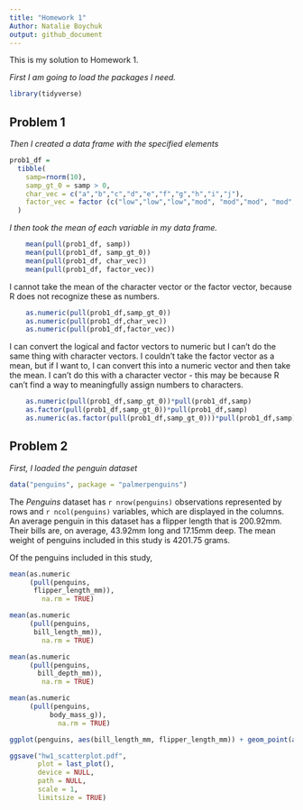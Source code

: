 ```yaml
---
title: "Homework 1"
Author: Natalie Boychuk
output: github_document
---
```


This is my solution to Homework 1. 

_First I am going to load the packages I need._

```r
library(tidyverse)
```

## Problem 1
_Then I created a data frame with the specified elements_

```r
prob1_df =
  tibble(
    samp=rnorm(10),
    samp_gt_0 = samp > 0,
    char_vec = c("a","b","c","d","e","f","g","h","i","j"),
    factor_vec = factor (c("low","low","low","mod", "mod","mod", "mod", "high","high","high"))
  )
```

_I then took the mean of each variable in my data frame._ 

```r
    mean(pull(prob1_df, samp))
    mean(pull(prob1_df, samp_gt_0))
    mean(pull(prob1_df, char_vec))
    mean(pull(prob1_df, factor_vec))
```

I cannot take the mean of the character vector or the factor vector, because R does not recognize these as numbers.

```r
    as.numeric(pull(prob1_df,samp_gt_0))
    as.numeric(pull(prob1_df,char_vec))
    as.numeric(pull(prob1_df,factor_vec))
```

I can convert the logical and factor vectors to numeric but I can't do the same thing with character vectors. I couldn't take the factor vector as a mean, but if I want to, I can convert this into a numeric vector and then take the mean. I can't do this with a character vector - this may be because R can't find a way to meaningfully assign numbers to characters. 

```r
    as.numeric(pull(prob1_df,samp_gt_0))*pull(prob1_df,samp)
    as.factor(pull(prob1_df,samp_gt_0))*pull(prob1_df,samp)
    as.numeric(as.factor(pull(prob1_df,samp_gt_0)))*pull(prob1_df,samp)
```

## Problem 2 
_First, I loaded the penguin dataset_
```r
data("penguins", package = "palmerpenguins")
```

The _Penguins_ dataset has `r nrow(penguins)` observations represented by rows and `r ncol(penguins)` variables, which are displayed in the columns. An average penguin in this dataset has a flipper length that is 200.92mm. Their bills are, on average, 43.92mm long and 17.15mm deep. The mean weight of penguins included in this study is 4201.75 grams.

Of the penguins included in this study, 

```r
mean(as.numeric
     (pull(penguins,
      flipper_length_mm)), 
        na.rm = TRUE)

mean(as.numeric
     (pull(penguins,
      bill_length_mm)),
        na.rm = TRUE)

mean(as.numeric
     (pull(penguins,
       bill_depth_mm)),
        na.rm = TRUE)

mean(as.numeric
     (pull(penguins,
          body_mass_g)),
            na.rm = TRUE)
```



```r
ggplot(penguins, aes(bill_length_mm, flipper_length_mm)) + geom_point(aes(colour = species)) + ggtitle("Penguin Bill and Flipper Length in mm") + labs (y = "Flipper Length (mm)", x = "Bill Length (mm)")

ggsave("hw1_scatterplot.pdf",
       plot = last_plot(),
       device = NULL,
       path = NULL,
       scale = 1, 
       limitsize = TRUE) 

```



